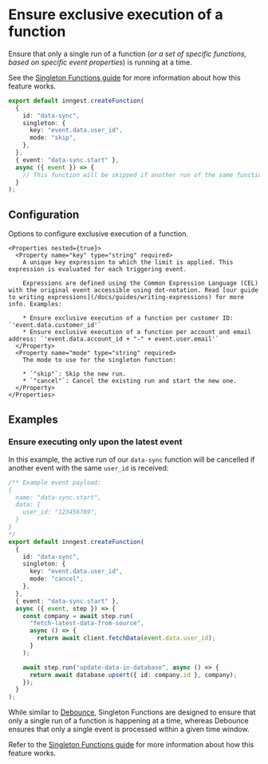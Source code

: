 
# Ensure exclusive execution of a function

Ensure that only a single run of a function (_or a set of specific functions, based on specific event properties_) is running at a time.

See the [Singleton Functions guide](/docs/guides/singleton) for more information about how this feature works.




```ts
export default inngest.createFunction(
  {
    id: "data-sync",
    singleton: {
      key: "event.data.user_id",
      mode: "skip",
    },
  },
  { event: "data-sync.start" },
  async ({ event }) => {
    // This function will be skipped if another run of the same function is already running for the same user
  }
);
```

## Configuration

<Properties>
  <Property name="singleton" type="object">
    Options to configure exclusive execution of a function.

    <Properties nested={true}>
      <Property name="key" type="string" required>
        A unique key expression to which the limit is applied. This expression is evaluated for each triggering event.

        Expressions are defined using the Common Expression Language (CEL) with the original event accessible using dot-notation. Read [our guide to writing expressions](/docs/guides/writing-expressions) for more info. Examples:

        * Ensure exclusive execution of a function per customer ID: `'event.data.customer_id'`
        * Ensure exclusive execution of a function per account and email address: `'event.data.account_id + "-" + event.user.email'`
      </Property>
      <Property name="mode" type="string" required>
        The mode to use for the singleton function:

        * `"skip"`: Skip the new run.
        * `"cancel"`: Cancel the existing run and start the new one.
      </Property>
    </Properties>
  </Property>
</Properties>

## Examples

### Ensure executing only upon the latest event

In this example, the active run of our `data-sync` function will be cancelled if another event with the same `user_id` is received:

```ts
/** Example event payload:
{
  name: "data-sync.start",
  data: {
    user_id: "123456789",
  }
}
*/
export default inngest.createFunction(
  {
    id: "data-sync",
    singleton: {
      key: "event.data.user_id",
      mode: "cancel",
    },
  },
  { event: "data-sync.start" },
  async ({ event, step }) => {
    const company = await step.run(
      "fetch-latest-data-from-source",
      async () => {
        return await client.fetchData(event.data.user_id);
      }
    );

    await step.run("update-data-in-database", async () => {
      return await database.upsert({ id: company.id }, company);
    });
  }
);
```

While similar to [Debounce](/docs/guides/debounce), Singleton Functions are designed to ensure that only a single run of a function is happening at a time, whereas Debounce ensures that only a single event is processed within a given time window.

Refer to the [Singleton Functions guide](/docs/guides/singleton) for more information about how this feature works.